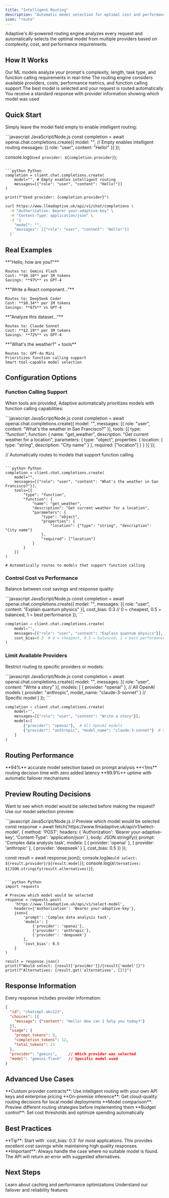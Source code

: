 ```yaml
---
title: "Intelligent Routing"
description: "Automatic model selection for optimal cost and performance"
icon: "route"
---
```


Adaptive's AI-powered routing engine analyzes every request and automatically selects the optimal model from multiple providers based on complexity, cost, and performance requirements.

## How It Works

<Steps>
  <Step title="Request Analysis">
    Our ML models analyze your prompt's complexity, length, task type, and function calling requirements in real-time
  </Step>
  <Step title="Provider Selection">
    The routing engine considers available providers, costs, performance metrics, and function calling support
  </Step>
  <Step title="Optimal Match">
    The best model is selected and your request is routed automatically
  </Step>
  <Step title="Response Delivery">
    You receive a standard response with provider information showing which model was used
  </Step>
</Steps>

## Quick Start

Simply leave the model field empty to enable intelligent routing:

<CodeGroup>
```javascript JavaScript/Node.js
const completion = await openai.chat.completions.create({
  model: "", // Empty enables intelligent routing
  messages: [{ role: "user", content: "Hello!" }]
});

console.log(`Used provider: ${completion.provider}`);
```

```python Python
completion = client.chat.completions.create(
    model="", # Empty enables intelligent routing
    messages=[{"role": "user", "content": "Hello!"}]
)

print(f"Used provider: {completion.provider}")
```

```bash cURL
curl https://www.llmadaptive.uk/api/v1/chat/completions \
  -H "Authorization: Bearer your-adaptive-key" \
  -H "Content-Type: application/json" \
  -d '{
    "model": "",
    "messages": [{"role": "user", "content": "Hello!"}]
  }'
```
</CodeGroup>

## Real Examples

<CardGroup cols={2}>
  <Card title="Simple Greeting" icon="message">
    **"Hello, how are you?"**
    
    Routes to: Gemini Flash  
    Cost: **$0.10** per 1M tokens  
    Savings: **97%** vs GPT-4
  </Card>
  <Card title="Code Generation" icon="code">
    **"Write a React component..."**
    
    Routes to: DeepSeek Coder  
    Cost: **$0.34** per 1M tokens  
    Savings: **87%** vs GPT-4
  </Card>
  <Card title="Complex Analysis" icon="brain">
    **"Analyze this dataset..."**
    
    Routes to: Claude Sonnet  
    Cost: **$2.19** per 1M tokens  
    Savings: **72%** vs GPT-4
  </Card>
  <Card title="Function Calling" icon="tools">
    **"What's the weather?" + tools**
    
    Routes to: GPT-4o Mini  
    Prioritizes function calling support  
    Smart tool-capable model selection
  </Card>
</CardGroup>

## Configuration Options

### Function Calling Support

When tools are provided, Adaptive automatically prioritizes models with function calling capabilities:

<CodeGroup>
```javascript JavaScript/Node.js
const completion = await openai.chat.completions.create({
  model: "",
  messages: [{ role: "user", content: "What's the weather in San Francisco?" }],
  tools: [{
    type: "function",
    function: {
      name: "get_weather",
      description: "Get current weather for a location",
      parameters: {
        type: "object",
        properties: {
          location: { type: "string", description: "City name" }
        },
        required: ["location"]
      }
    }
  }]
});

// Automatically routes to models that support function calling
```

```python Python
completion = client.chat.completions.create(
    model="",
    messages=[{"role": "user", "content": "What's the weather in San Francisco?"}],
    tools=[{
        "type": "function",
        "function": {
            "name": "get_weather",
            "description": "Get current weather for a location",
            "parameters": {
                "type": "object",
                "properties": {
                    "location": {"type": "string", "description": "City name"}
                },
                "required": ["location"]
            }
        }
    }]
)

# Automatically routes to models that support function calling
```
</CodeGroup>

### Control Cost vs Performance

Balance between cost savings and response quality:

<CodeGroup>
```javascript JavaScript/Node.js
const completion = await openai.chat.completions.create({
  model: "",
  messages: [{ role: "user", content: "Explain quantum physics" }],
  cost_bias: 0.3 // 0 = cheapest, 0.5 = balanced, 1 = best performance
});
```

```python Python
completion = client.chat.completions.create(
    model="",
    messages=[{"role": "user", "content": "Explain quantum physics"}],
    cost_bias=0.3  # 0 = cheapest, 0.5 = balanced, 1 = best performance
)
```
</CodeGroup>

### Limit Available Providers

Restrict routing to specific providers or models:

<CodeGroup>
```javascript JavaScript/Node.js
const completion = await openai.chat.completions.create({
  model: "",
  messages: [{ role: "user", content: "Write a story" }],
  models: [
    { provider: "openai" }, // All OpenAI models
    { provider: "anthropic", model_name: "claude-3-sonnet" } // Specific model
  ]
});
```

```python Python
completion = client.chat.completions.create(
    model="",
    messages=[{"role": "user", "content": "Write a story"}],
    models=[
        {"provider": "openai"},  # All OpenAI models
        {"provider": "anthropic", "model_name": "claude-3-sonnet"}  # Specific model
    ]
)
```
</CodeGroup>

## Routing Performance

<CardGroup cols={3}>
  <Card title="Accuracy" icon="target">
    **94%** accurate model selection based on prompt analysis
  </Card>
  <Card title="Speed" icon="zap">
    **&lt;1ms** routing decision time with zero added latency
  </Card>
  <Card title="Reliability" icon="shield-check">
    **99.9%** uptime with automatic failover mechanisms
  </Card>
</CardGroup>

## Preview Routing Decisions

Want to see which model would be selected before making the request? Use our model selection preview:

<CodeGroup>
```javascript JavaScript/Node.js
// Preview which model would be selected
const response = await fetch('https://www.llmadaptive.uk/api/v1/select-model', {
  method: 'POST',
  headers: { 
    'Authorization': 'Bearer your-adaptive-key',
    'Content-Type': 'application/json'
  },
  body: JSON.stringify({
    prompt: 'Complex data analysis task',
    models: [
      { provider: 'openai' },
      { provider: 'anthropic' },
      { provider: 'deepseek' }
    ],
    cost_bias: 0.5
  })
});

const result = await response.json();
console.log(`Would select: ${result.provider}/${result.model}`);
console.log(`Alternatives: ${JSON.stringify(result.alternatives)}`);
```

```python Python
import requests

# Preview which model would be selected
response = requests.post(
    'https://www.llmadaptive.uk/api/v1/select-model',
    headers={'Authorization': 'Bearer your-adaptive-key'},
    json={
        'prompt': 'Complex data analysis task',
        'models': [
            {'provider': 'openai'},
            {'provider': 'anthropic'},
            {'provider': 'deepseek'}
        ],
        'cost_bias': 0.5
    }
)

result = response.json()
print(f"Would select: {result['provider']}/{result['model']}")
print(f"Alternatives: {result.get('alternatives', [])}")
```
</CodeGroup>

## Response Information

Every response includes provider information:

```json
{
  "id": "chatcmpl-abc123",
  "choices": [{
    "message": {"content": "Hello! How can I help you today?"}
  }],
  "usage": {
    "prompt_tokens": 9,
    "completion_tokens": 12,
    "total_tokens": 21
  },
  "provider": "gemini",     // Which provider was selected
  "model": "gemini-flash"   // Specific model used
}
```

## Advanced Use Cases

<CardGroup cols={2}>
  <Card title="Enterprise Optimization" icon="building">
    **Custom provider contracts**: Use intelligent routing with your own API keys and enterprise pricing
  </Card>
  <Card title="Local Deployment" icon="server">
    **On-premise inference**: Get cloud-quality routing decisions for local model deployments
  </Card>
  <Card title="A/B Testing" icon="flask">
    **Model comparison**: Preview different routing strategies before implementing them
  </Card>
  <Card title="Cost Monitoring" icon="chart-line">
    **Budget control**: Set cost thresholds and optimize spending automatically
  </Card>
</CardGroup>

## Best Practices

<Note>
**Tip**: Start with `cost_bias: 0.3` for most applications. This provides excellent cost savings while maintaining high quality responses.
</Note>

<Warning>
**Important**: Always handle the case where no suitable model is found. The API will return an error with suggested alternatives.
</Warning>

## Next Steps

<CardGroup cols={2}>
  <Card title="Performance Features" href="/features/performance" icon="zap">
    Learn about caching and performance optimizations
  </Card>
  <Card title="Provider Resiliency" href="/features/provider-resiliency" icon="shield">
    Understand our failover and reliability features
  </Card>
</CardGroup>